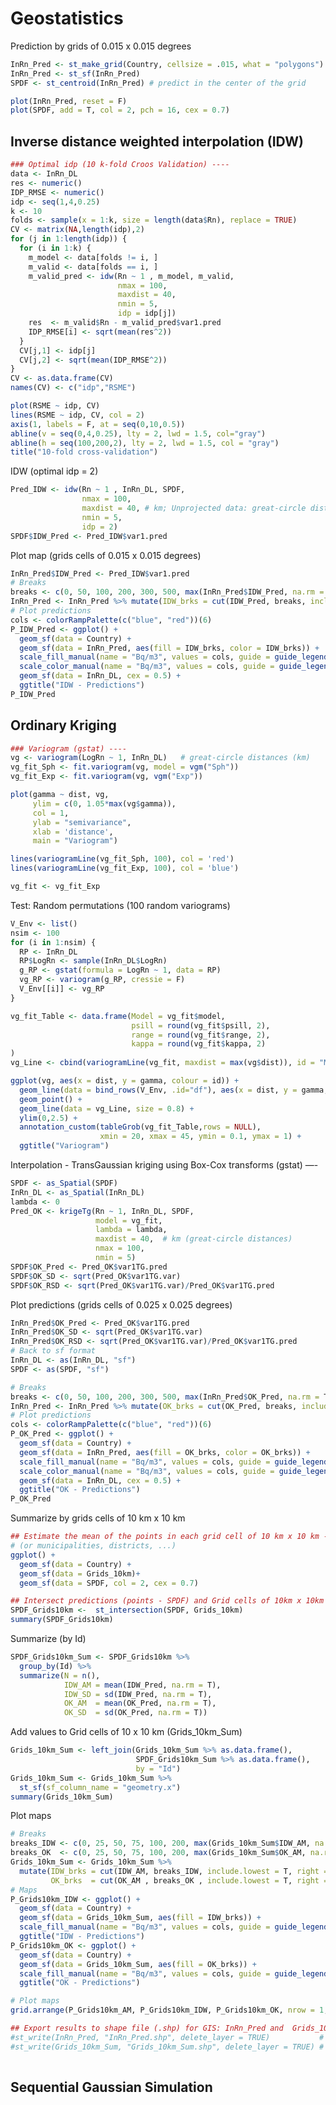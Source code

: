 # Geostatistics

Prediction by grids of 0.015 x 0.015 degrees 
```r

InRn_Pred <- st_make_grid(Country, cellsize = .015, what = "polygons")
InRn_Pred <- st_sf(InRn_Pred)
SPDF <- st_centroid(InRn_Pred) # predict in the center of the grid 

plot(InRn_Pred, reset = F)
plot(SPDF, add = T, col = 2, pch = 16, cex = 0.7)
```

## Inverse distance weighted interpolation (IDW) 

```r
### Optimal idp (10 k-fold Croos Validation) ----
data <- InRn_DL
res <- numeric()
IDP_RMSE <- numeric()
idp <- seq(1,4,0.25)
k <- 10
folds <- sample(x = 1:k, size = length(data$Rn), replace = TRUE)
CV <- matrix(NA,length(idp),2)
for (j in 1:length(idp)) {
  for (i in 1:k) {
    m_model <- data[folds != i, ]
    m_valid <- data[folds == i, ]
    m_valid_pred <- idw(Rn ~ 1 , m_model, m_valid,
                        nmax = 100,
                        maxdist = 40,
                        nmin = 5,
                        idp = idp[j])
    res  <- m_valid$Rn - m_valid_pred$var1.pred 
    IDP_RMSE[i] <- sqrt(mean(res^2))
  } 
  CV[j,1] <- idp[j]
  CV[j,2] <- sqrt(mean(IDP_RMSE^2))
}
CV <- as.data.frame(CV)
names(CV) <- c("idp","RSME")

plot(RSME ~ idp, CV)
lines(RSME ~ idp, CV, col = 2)
axis(1, labels = F, at = seq(0,10,0.5))
abline(v = seq(0,4,0.25), lty = 2, lwd = 1.5, col="gray")
abline(h = seq(100,200,2), lty = 2, lwd = 1.5, col = "gray")
title("10-fold cross-validation")
```

IDW (optimal idp = 2)

```r
Pred_IDW <- idw(Rn ~ 1 , InRn_DL, SPDF,
                nmax = 100,
                maxdist = 40, # km; Unprojected data: great-circle distance; For projected data Euclidian distances are computed 
                nmin = 5,
                idp = 2)
SPDF$IDW_Pred <- Pred_IDW$var1.pred
```

Plot map (grids cells of 0.015 x 0.015 degrees)
```r
InRn_Pred$IDW_Pred <- Pred_IDW$var1.pred
# Breaks 
breaks <- c(0, 50, 100, 200, 300, 500, max(InRn_Pred$IDW_Pred, na.rm = T))
InRn_Pred <- InRn_Pred %>% mutate(IDW_brks = cut(IDW_Pred, breaks, include.lowest = T, right = F))
# Plot predictions
cols <- colorRampPalette(c("blue", "red"))(6)
P_IDW_Pred <- ggplot() +
  geom_sf(data = Country) +
  geom_sf(data = InRn_Pred, aes(fill = IDW_brks, color = IDW_brks)) + 
  scale_fill_manual(name = "Bq/m3", values = cols, guide = guide_legend(reverse = TRUE)) +
  scale_color_manual(name = "Bq/m3", values = cols, guide = guide_legend(reverse = TRUE)) +
  geom_sf(data = InRn_DL, cex = 0.5) +
  ggtitle("IDW - Predictions") 
P_IDW_Pred
```

## Ordinary Kriging 
```r
### Variogram (gstat) ----
vg <- variogram(LogRn ~ 1, InRn_DL)   # great-circle distances (km)
vg_fit_Sph <- fit.variogram(vg, model = vgm("Sph"))
vg_fit_Exp <- fit.variogram(vg, vgm("Exp"))
```


```r
plot(gamma ~ dist, vg,
     ylim = c(0, 1.05*max(vg$gamma)),
     col = 1,
     ylab = "semivariance",
     xlab = 'distance',
     main = "Variogram")

lines(variogramLine(vg_fit_Sph, 100), col = 'red') 
lines(variogramLine(vg_fit_Exp, 100), col = 'blue')

```


```r

vg_fit <- vg_fit_Exp

```

Test: Random permutations (100 random variograms)
```r
V_Env <- list()
nsim <- 100
for (i in 1:nsim) {
  RP <- InRn_DL
  RP$LogRn <- sample(InRn_DL$LogRn)
  g_RP <- gstat(formula = LogRn ~ 1, data = RP) 
  vg_RP <- variogram(g_RP, cressie = F)
  V_Env[[i]] <- vg_RP 
}

vg_fit_Table <- data.frame(Model = vg_fit$model,
                           psill = round(vg_fit$psill, 2),
                           range = round(vg_fit$range, 2),
                           kappa = round(vg_fit$kappa, 2)
)
vg_Line <- cbind(variogramLine(vg_fit, maxdist = max(vg$dist)), id = "Model")

ggplot(vg, aes(x = dist, y = gamma, colour = id)) +
  geom_line(data = bind_rows(V_Env, .id="df"), aes(x = dist, y = gamma, group = df), colour="grey") +
  geom_point() +
  geom_line(data = vg_Line, size = 0.8) +
  ylim(0,2.5) + 
  annotation_custom(tableGrob(vg_fit_Table,rows = NULL),
                    xmin = 20, xmax = 45, ymin = 0.1, ymax = 1) + 
  ggtitle("Variogram")
```

 Interpolation - TransGaussian kriging using Box-Cox transforms (gstat) ----
```r
SPDF <- as_Spatial(SPDF)
InRn_DL <- as_Spatial(InRn_DL)
lambda <- 0
Pred_OK <- krigeTg(Rn ~ 1, InRn_DL, SPDF,
                   model = vg_fit,
                   lambda = lambda,
                   maxdist = 40,  # km (great-circle distances)
                   nmax = 100,
                   nmin = 5)   
SPDF$OK_Pred <- Pred_OK$var1TG.pred   
SPDF$OK_SD <- sqrt(Pred_OK$var1TG.var)
SPDF$OK_RSD <- sqrt(Pred_OK$var1TG.var)/Pred_OK$var1TG.pred
```

Plot predictions (grids cells of 0.025 x 0.025 degrees) 
```r
InRn_Pred$OK_Pred <- Pred_OK$var1TG.pred   
InRn_Pred$OK_SD <- sqrt(Pred_OK$var1TG.var)
InRn_Pred$OK_RSD <- sqrt(Pred_OK$var1TG.var)/Pred_OK$var1TG.pred
# Back to sf format
InRn_DL <- as(InRn_DL, "sf")
SPDF <- as(SPDF, "sf")
```


```r
# Breaks 
breaks <- c(0, 50, 100, 200, 300, 500, max(InRn_Pred$OK_Pred, na.rm = T))
InRn_Pred <- InRn_Pred %>% mutate(OK_brks = cut(OK_Pred, breaks, include.lowest = T, right = F))
# Plot predictions
cols <- colorRampPalette(c("blue", "red"))(6)
P_OK_Pred <- ggplot() +
  geom_sf(data = Country) +
  geom_sf(data = InRn_Pred, aes(fill = OK_brks, color = OK_brks)) + 
  scale_fill_manual(name = "Bq/m3", values = cols, guide = guide_legend(reverse = TRUE)) +
  scale_color_manual(name = "Bq/m3", values = cols, guide = guide_legend(reverse = TRUE)) +
  geom_sf(data = InRn_DL, cex = 0.5) +
  ggtitle("OK - Predictions")
P_OK_Pred
```

Summarize by grids cells of 10 km x 10 km
```r
## Estimate the mean of the points in each grid cell of 10 km x 10 km ----
# (or municipalities, districts, ...)
ggplot() +
  geom_sf(data = Country) +
  geom_sf(data = Grids_10km)+
  geom_sf(data = SPDF, col = 2, cex = 0.7)

## Intersect predictions (points - SPDF) and Grid cells of 10km x 10km  ----
SPDF_Grids10km <-  st_intersection(SPDF, Grids_10km) 
summary(SPDF_Grids10km)
```

Summarize (by Id)
```r
SPDF_Grids10km_Sum <- SPDF_Grids10km %>% 
  group_by(Id) %>% 
  summarize(N = n(),
            IDW_AM = mean(IDW_Pred, na.rm = T),
            IDW_SD = sd(IDW_Pred, na.rm = T),
            OK_AM  = mean(OK_Pred, na.rm = T), 
            OK_SD  = sd(OK_Pred, na.rm = T))
```

Add values to Grid cells of 10 x 10 km (Grids_10km_Sum)
```r
Grids_10km_Sum <- left_join(Grids_10km_Sum %>% as.data.frame(),
                            SPDF_Grids10km_Sum %>% as.data.frame(),
                            by = "Id")
Grids_10km_Sum <- Grids_10km_Sum %>%
  st_sf(sf_column_name = "geometry.x")
summary(Grids_10km_Sum)
```

Plot maps

```r
# Breaks 
breaks_IDW <- c(0, 25, 50, 75, 100, 200, max(Grids_10km_Sum$IDW_AM, na.rm = T))
breaks_OK  <- c(0, 25, 50, 75, 100, 200, max(Grids_10km_Sum$OK_AM, na.rm = T))
Grids_10km_Sum <- Grids_10km_Sum %>% 
  mutate(IDW_brks = cut(IDW_AM, breaks_IDW, include.lowest = T, right = F),
         OK_brks  = cut(OK_AM , breaks_OK , include.lowest = T, right = F))
# Maps 
P_Grids10km_IDW <- ggplot() +
  geom_sf(data = Country) + 
  geom_sf(data = Grids_10km_Sum, aes(fill = IDW_brks)) + 
  scale_fill_manual(name = "Bq/m3", values = cols, guide = guide_legend(reverse = TRUE)) +
  ggtitle("IDW - Predictions")
P_Grids10km_OK <- ggplot() +
  geom_sf(data = Country) + 
  geom_sf(data = Grids_10km_Sum, aes(fill = OK_brks)) + 
  scale_fill_manual(name = "Bq/m3", values = cols, guide = guide_legend(reverse = TRUE)) +
  ggtitle("OK - Predictions")

# Plot maps
grid.arrange(P_Grids10km_AM, P_Grids10km_IDW, P_Grids10km_OK, nrow = 1, ncol = 3)

## Export results to shape file (.shp) for GIS: InRn_Pred and  Grids_10km_Sum
#st_write(InRn_Pred, "InRn_Pred.shp", delete_layer = TRUE)           # overwrites
#st_write(Grids_10km_Sum, "Grids_10km_Sum.shp", delete_layer = TRUE) # overwrites
      
```

## Sequential Gaussian Simulation

